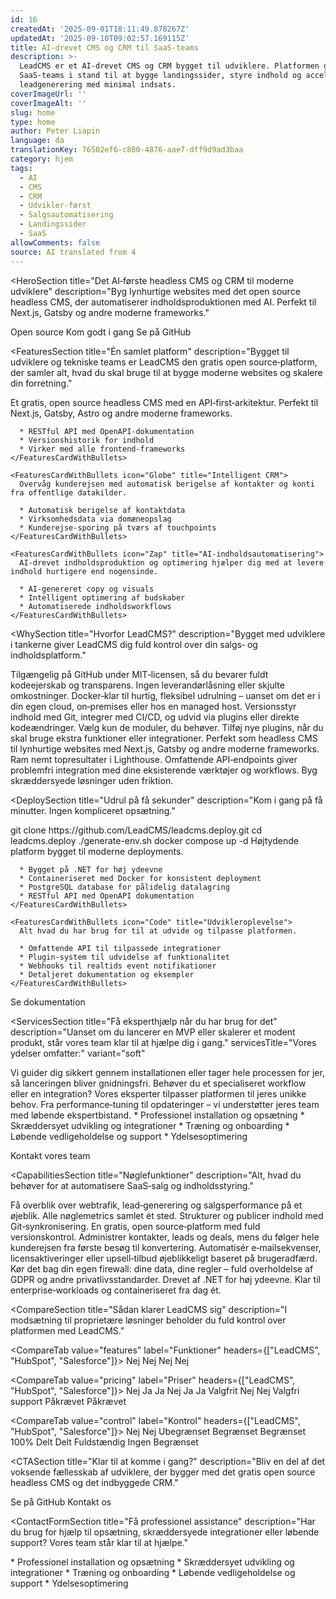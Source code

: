 ```yaml
---
id: 16
createdAt: '2025-09-01T18:11:49.878267Z'
updatedAt: '2025-09-10T09:02:57.169115Z'
title: AI-drevet CMS og CRM til SaaS-teams
description: >-
  LeadCMS er et AI-drevet CMS og CRM bygget til udviklere. Platformen gør
  SaaS-teams i stand til at bygge landingssider, styre indhold og accelerere
  leadgenerering med minimal indsats.
coverImageUrl: ''
coverImageAlt: ''
slug: home
type: home
author: Peter Liapin
language: da
translationKey: 76502ef6-c880-4876-aae7-dff9d9ad3baa
category: hjem
tags:
  - AI
  - CMS
  - CRM
  - Udvikler-først
  - Salgsautomatisering
  - Landingssider
  - SaaS
allowComments: false
source: AI translated from 4
---
```


<HeroSection
  title="Det AI‑første headless CMS og CRM til moderne udviklere"
  description="Byg lynhurtige websites med det open source headless CMS, der automatiserer indholdsproduktionen med AI. Perfekt til Next.js, Gatsby og andre moderne frameworks."
>
  <HeroBadge>Open source</HeroBadge>
  <HeroButtons>
    <HeroButton href="#contact">Kom godt i gang</HeroButton>
    <HeroButton href="https://github.com/LeadCMS" variant="outline" icon="GitBranch" external>
      Se på GitHub
    </HeroButton>
  </HeroButtons>
  <HeroPreview image="/media/home/leadcms-preview.png" label="LeadCMS.AI Admin" />
</HeroSection>

<FeaturesSection
  title="Én samlet platform"
  description="Bygget til udviklere og tekniske teams er LeadCMS den gratis open source‑platform, der samler alt, hvad du skal bruge til at bygge moderne websites og skalere din forretning."
>
  <FeaturesSectionCards>
    <FeaturesCardWithBullets icon="Database" title="Headless CMS">
      Et gratis, open source headless CMS med en API‑first‑arkitektur. Perfekt til Next.js, Gatsby, Astro og andre moderne frameworks.

      * RESTful API med OpenAPI‑dokumentation
      * Versionshistorik for indhold
      * Virker med alle frontend‑frameworks
    </FeaturesCardWithBullets>

    <FeaturesCardWithBullets icon="Globe" title="Intelligent CRM">
      Overvåg kunderejsen med automatisk berigelse af kontakter og konti fra offentlige datakilder.

      * Automatisk berigelse af kontaktdata
      * Virksomhedsdata via domæneopslag
      * Kunderejse-sporing på tværs af touchpoints
    </FeaturesCardWithBullets>

    <FeaturesCardWithBullets icon="Zap" title="AI‑indholdsautomatisering">
      AI‑drevet indholdsproduktion og optimering hjælper dig med at levere indhold hurtigere end nogensinde.

      * AI‑genereret copy og visuals
      * Intelligent optimering af budskaber
      * Automatiserede indholdsworkflows
    </FeaturesCardWithBullets>
  </FeaturesSectionCards>
</FeaturesSection>

<WhySection
  title="Hvorfor LeadCMS?"
  description="Bygget med udviklere i tankerne giver LeadCMS dig fuld kontrol over din salgs‑ og indholdsplatform."
>
  <WhyReasonCard icon="Code" title="100% open source">
    Tilgængelig på GitHub under MIT‑licensen, så du bevarer fuldt kodeejerskab og transparens. Ingen leverandørlåsning eller skjulte omkostninger.
  </WhyReasonCard>

  <WhyReasonCard icon="Server" title="Selvhostet eller cloud">
    Docker‑klar til hurtig, fleksibel udrulning – uanset om det er i din egen cloud, on‑premises eller hos en managed host.
  </WhyReasonCard>

  <WhyReasonCard icon="GitBranch" title="Udviklervenlige workflows">
    Versionsstyr indhold med Git, integrer med CI/CD, og udvid via plugins eller direkte kodeændringer.
  </WhyReasonCard>

  <WhyReasonCard icon="Package" title="Modulær arkitektur">
    Vælg kun de moduler, du behøver. Tilføj nye plugins, når du skal bruge ekstra funktioner eller integrationer.
  </WhyReasonCard>

  <WhyReasonCard icon="Zap" title="Lynhurtige hjemmesider">
    Perfekt som headless CMS til lynhurtige websites med Next.js, Gatsby og andre moderne frameworks. Ram nemt topresultater i Lighthouse.
  </WhyReasonCard>

  <WhyReasonCard icon="Globe" title="API‑first‑design">
    Omfattende API‑endpoints giver problemfri integration med dine eksisterende værktøjer og workflows. Byg skræddersyede løsninger uden friktion.
  </WhyReasonCard>
</WhySection>


<DeploySection
  title="Udrul på få sekunder"
  description="Kom i gang på få minutter. Ingen kompliceret opsætning."
>
  <DeployCommands>
git clone https://github.com/LeadCMS/leadcms.deploy.git
cd leadcms.deploy
./generate-env.sh
docker compose up -d
  </DeployCommands>

  <DeployCards>
    <FeaturesCardWithBullets icon="Server" title="Tekniske specifikationer">
      Højtydende platform bygget til moderne deployments.

      * Bygget på .NET for høj ydeevne
      * Containeriseret med Docker for konsistent deployment
      * PostgreSQL database for pålidelig datalagring
      * RESTful API med OpenAPI dokumentation
    </FeaturesCardWithBullets>

    <FeaturesCardWithBullets icon="Code" title="Udvikleroplevelse">
      Alt hvad du har brug for til at udvide og tilpasse platformen.

      * Omfattende API til tilpassede integrationer
      * Plugin-system til udvidelse af funktionalitet
      * Webhooks til realtids event notifikationer
      * Detaljeret dokumentation og eksempler
    </FeaturesCardWithBullets>
  </DeployCards>

  <DeployButton href="/docs">Se dokumentation</DeployButton>
</DeploySection>

<ServicesSection
  title="Få eksperthjælp når du har brug for det"
  description="Uanset om du lancerer en MVP eller skalerer et modent produkt, står vores team klar til at hjælpe dig i gang."
  servicesTitle="Vores ydelser omfatter:"
  variant="soft"
>
  <ServiceCard icon="Settings" title="Professionel opsætning">
    Vi guider dig sikkert gennem installationen eller tager hele processen for jer, så lanceringen bliver gnidningsfri.
  </ServiceCard>

  <ServiceCard icon="Code" title="Skræddersyet udvikling">
    Behøver du et specialiseret workflow eller en integration? Vores eksperter tilpasser platformen til jeres unikke behov.
  </ServiceCard>

  <ServiceCard icon="ShieldCheck" title="Løbende support">
    Fra performance‑tuning til opdateringer – vi understøtter jeres team med løbende ekspertbistand.
  </ServiceCard>

  <ServiceList>
    * Professionel installation og opsætning
    * Skræddersyet udvikling og integrationer
    * Træning og onboarding
    * Løbende vedligeholdelse og support
    * Ydelsesoptimering
  </ServiceList>

  <ServiceButton href="#contact-form">Kontakt vores team</ServiceButton>
</ServicesSection>

<CapabilitiesSection
  title="Nøglefunktioner"
  description="Alt, hvad du behøver for at automatisere SaaS‑salg og indholdsstyring."
>
  <CapabilityCard icon="Zap" title="Samlet dashboard">
    Få overblik over webtrafik, lead‑generering og salgsperformance på et øjeblik. Alle nøglemetrics samlet ét sted.
  </CapabilityCard>

  <CapabilityCard icon="Database" title="Open source headless CMS">
    Strukturer og publicer indhold med Git‑synkronisering. En gratis, open source‑platform med fuld versionskontrol.
  </CapabilityCard>

  <CapabilityCard icon="Globe" title="Integreret CRM‑system">
    Administrer kontakter, leads og deals, mens du følger hele kunderejsen fra første besøg til konvertering.
  </CapabilityCard>

  <CapabilityCard icon="Settings" title="Salgsautomatisering">
    Automatisér e‑mailsekvenser, licensaktiveringer eller upsell‑tilbud øjeblikkeligt baseret på brugeradfærd.
  </CapabilityCard>

  <CapabilityCard icon="ShieldCheck" title="Sikkert og compliant">
    Kør det bag din egen firewall: dine data, dine regler – fuld overholdelse af GDPR og andre privatlivsstandarder.
  </CapabilityCard>

  <CapabilityCard icon="Server" title="Hurtigt. Fleksibelt. Skalerbart.">
    Drevet af .NET for høj ydeevne. Klar til enterprise‑workloads og containeriseret fra dag ét.
  </CapabilityCard>
</CapabilitiesSection>

<CompareSection
  title="Sådan klarer LeadCMS sig"
  description="I modsætning til proprietære løsninger beholder du fuld kontrol over platformen med LeadCMS."
>
  <CompareTab value="features" label="Funktioner" headers={["LeadCMS", "HubSpot", "Salesforce"]}>
    <CompareRow label="CMS">
      <CompareCell icon="check" />
      <CompareCell icon="check" />
      <CompareCell icon="check" />
    </CompareRow>
    <CompareRow label="CRM">
      <CompareCell icon="check" />
      <CompareCell icon="check" />
      <CompareCell icon="check" />
    </CompareRow>
    <CompareRow label="Selvhostet">
      <CompareCell icon="check" />
      <CompareCell>Nej</CompareCell>
      <CompareCell>Nej</CompareCell>
    </CompareRow>
    <CompareRow label="Open source">
      <CompareCell icon="check" />
      <CompareCell>Nej</CompareCell>
      <CompareCell>Nej</CompareCell>
    </CompareRow>
  </CompareTab>

  <CompareTab value="pricing" label="Priser" headers={["LeadCMS", "HubSpot", "Salesforce"]}>
    <CompareRow label="Per‑bruger‑gebyrer">
      <CompareCell>Nej</CompareCell>
      <CompareCell>Ja</CompareCell>
      <CompareCell>Ja</CompareCell>
    </CompareRow>
    <CompareRow label="Funktionslåse">
      <CompareCell>Nej</CompareCell>
      <CompareCell>Ja</CompareCell>
      <CompareCell>Ja</CompareCell>
    </CompareRow>
    <CompareRow label="Engangsomkostning">
      <CompareCell>Valgfrit</CompareCell>
      <CompareCell>Nej</CompareCell>
      <CompareCell>Nej</CompareCell>
    </CompareRow>
    <CompareRow label="Abonnement">
      <CompareCell>Valgfri support</CompareCell>
      <CompareCell>Påkrævet</CompareCell>
      <CompareCell>Påkrævet</CompareCell>
    </CompareRow>
  </CompareTab>

  <CompareTab value="control" label="Kontrol" headers={["LeadCMS", "HubSpot", "Salesforce"]}>
    <CompareRow label="Adgang til kildekode">
      <CompareCell icon="check" />
      <CompareCell>Nej</CompareCell>
      <CompareCell>Nej</CompareCell>
    </CompareRow>
    <CompareRow label="Brugerdefinerede udvidelser">
      <CompareCell>Ubegrænset</CompareCell>
      <CompareCell>Begrænset</CompareCell>
      <CompareCell>Begrænset</CompareCell>
    </CompareRow>
    <CompareRow label="Dataejerskab">
      <CompareCell>100%</CompareCell>
      <CompareCell>Delt</CompareCell>
      <CompareCell>Delt</CompareCell>
    </CompareRow>
    <CompareRow label="Udrulningskontrol">
      <CompareCell>Fuldstændig</CompareCell>
      <CompareCell>Ingen</CompareCell>
      <CompareCell>Begrænset</CompareCell>
    </CompareRow>
  </CompareTab>
</CompareSection>

<CTASection
  title="Klar til at komme i gang?"
  description="Bliv en del af det voksende fællesskab af udviklere, der bygger med det gratis open source headless CMS og det indbyggede CRM."
>
  <CTAButton href="https://github.com/LeadCMS" icon="GitBranch">Se på GitHub</CTAButton>
  <CTAButton href="#contact-form">Kontakt os</CTAButton>
</CTASection>

<ContactFormSection
  title="Få professionel assistance"
  description="Har du brug for hjælp til opsætning, skræddersyede integrationer eller løbende support? Vores team står klar til at hjælpe."
>
  <ContactFormServiceList title="Vores tjenester omfatter:">
    * Professionel installation og opsætning
    * Skræddersyet udvikling og integrationer
    * Træning og onboarding
    * Løbende vedligeholdelse og support
    * Ydelsesoptimering
  </ContactFormServiceList>

  <ContactForm>
    <ContactUs />
  </ContactForm>
</ContactFormSection>
